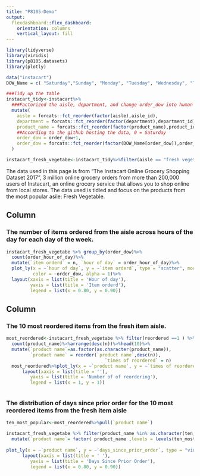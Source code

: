 ```yaml
---
title: "P8105-Demo"
output: 
  flexdashboard::flex_dashboard:
    orientation: columns
    vertical_layout: fill
---
```



```r
library(tidyverse)
library(viridis)
library(p8105.datasets)
library(plotly)
```


```r
data("instacart")
DOW_Name = c( "Saturday","Sunday", "Monday", "Tuesday", "Wednesday", "Thursday", "Friday")

###Tidy up the table
instacart_tidy<-instacart%>%
  ###Factorized the aisle, department, and change order_dow into human readable factor
  mutate(
    aisle = forcats::fct_reorder(factor(aisle),aisle_id),
    department = forcats::fct_reorder(factor(department),department_id),
    product_name = forcats::fct_reorder(factor(product_name),product_id),
    ##According to the github hosting the data, 0 = Saturday
    order_dow = order_dow+1,
    order_dow = forcats::fct_reorder(factor(DOW_Name[order_dow]),order_dow)
  )

instacart_fresh_vegetabe<-instacart_tidy%>%filter(aisle == "fresh vegetables")
```

The data used in this page is from “The Instacart Online Grocery Shopping Dataset 2017”, 3 million online grocery orders from more than 200,000 users of Instacart, an online grocery service that allows you to shop online from local stores. The data used is tidied and focus on the products from the most popular asile: Fresh Vegetable.


Column {data-width=350}
-----------------------------------------------------------------------
### The number of items ordered from the aisle across hours of the day for each day of the week.

```r
instacart_fresh_vegetabe %>% group_by(order_dow)%>%
  count(order_hour_of_day)%>%  
  mutate(`item orderd` = n, `hour of day` = order_hour_of_day)%>%
  plot_ly(x = ~`hour of day`, y = ~`item orderd`, type = "scatter", mode = "markers",
          color = ~order_dow, alpha = 1)%>%
  layout(xaxis = list(title = 'Hour of day'),
         yaxis = list(title = 'Item orderd'),
         legend = list(x = 0.80, y = 0.90))
```


Column {data-width=650}
-----------------------------------------------------------------------
### The 10 most reordered items from the fresh item aisle.

```r
most_reordered<-instacart_fresh_vegetabe %>% filter(reordered ==1 ) %>% 
  count(product_name)%>%arrange(desc(n))%>%head(10)%>%
  mutate(`product name`=as.factor(as.character(product_name)),
         `product name` = reorder(`product name`,desc(n)),
                                     `times of reordered` = n)
  most_reordered%>%plot_ly(x = ~`product name`, y = ~`times of reordered`, type = "bar")%>%
      layout(xaxis = list(title = ''),
         yaxis = list(title = 'Number of of reordering'),
         legend = list(x = 1, y = 1))



```

### The distribution of days since prior order for the 10 most reordered items from the fresh item aisle
```r


ten_most_popular<-most_reordered%>%pull(`product name`)

instacart_fresh_vegetabe %>% filter(product_name %in% as.character(ten_most_popular)[1:10] )%>%
  mutate(`product name`= factor( product_name ,levels = levels(ten_most_popular)))%>%
                                     
plot_ly(x = ~`product name`, y = ~`days_since_prior_order`, type = "violin")%>%
      layout(xaxis = list(title = ' '),
         yaxis = list(title = 'Days Since Prior Order'),
         legend = list(x = 0.80, y = 0.90))

```